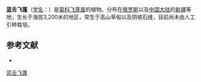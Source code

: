 {{Speciesbox
| name = 蓝舌飞蓬
| status = 
| status_system = 
| image =
| genus = Erigeron
| species = vicarius
| authority = Botsch.
}}

'''蓝舌飞蓬'''（[[学名|学名]]：{{lang|la|''Erigeron vicarius''}}）是[[菊科|菊科]][[飞蓬属|飞蓬属]]的植物。分布在[[俄罗斯|俄罗斯]]以及[[中国大陆|中国大陆]]的[[新疆|新疆]]等地，生长于海拔3,200米的地区，常生于高山草甸以及阴坡石缝，目前尚未由人工引种栽培。

== 参考文献 ==
<div class="references-small">
* {{cite web| url =http://www.bioinfo.cn/db05/KmzwSpecies.php?action=view&id=4857| title =蓝舌飞蓬| work =《中国高等植物数据库全库》| publisher =中国科学院微生物研究所| author =昆明植物研究所| accessdate =2009-02-25| deadurl =yes| archiveurl =https://web.archive.org/web/20160305004744/http://www.bioinfo.cn/db05/KmzwSpecies.php?action=view&id=4857| archivedate =2016-03-05}}
</div>
{{Taxonbar|from=Q15231493}}

[[Category:飞蓬属|蓝舌飞蓬]]


{{植物小作品}}